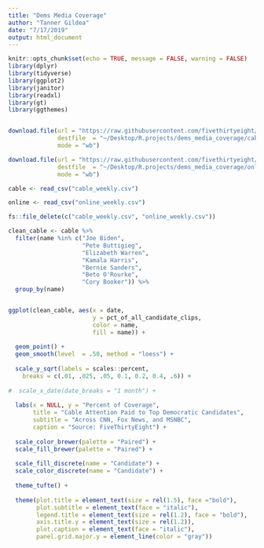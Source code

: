```yaml
---
title: "Dems Media Coverage"
author: "Tanner Gildea"
date: "7/17/2019"
output: html_document
---
```


```r
knitr::opts_chunk$set(echo = TRUE, message = FALSE, warning = FALSE)
library(dplyr)
library(tidyverse)
library(ggplot2)
library(janitor)
library(readxl)
library(gt)
library(ggthemes)


download.file(url = "https://raw.githubusercontent.com/fivethirtyeight/data/master/media-mentions-2020/cable_weekly.csv",
              destfile  = "~/Desktop/R.projects/dems_media_coverage/cable_weekly.csv",
              mode = "wb")    

download.file(url = "https://raw.githubusercontent.com/fivethirtyeight/data/master/media-mentions-2020/online_weekly.csv",
              destfile  = "~/Desktop/R.projects/dems_media_coverage/online_weekly.csv",
              mode = "wb")   

cable <- read_csv("cable_weekly.csv")

online <- read_csv("online_weekly.csv") 

fs::file_delete(c("cable_weekly.csv", "online_weekly.csv"))
```

```r

clean_cable <- cable %>% 
  filter(name %in% c("Joe Biden", 
                     "Pete Buttigieg", 
                     "Elizabeth Warren", 
                     "Kamala Harris", 
                     "Bernie Sanders",
                     "Beto O'Rourke",
                     "Cory Booker")) %>% 
  group_by(name)


ggplot(clean_cable, aes(x = date, 
                        y = pct_of_all_candidate_clips,
                        color = name,
                        fill = name)) +
  
  geom_point() +
  geom_smooth(level  = .50, method = "loess") +
  
  scale_y_sqrt(labels = scales::percent,
    breaks = c(.01, .025, .05, 0.1, 0.2, 0.4, .6)) +
  
#  scale_x_date(date_breaks = "1 month") + 
  
  labs(x = NULL, y = "Percent of Coverage",
       title = "Cable Attention Paid to Top Democratic Candidates",
       subtitle = "Across CNN, Fox News, and MSNBC",
       caption = "Source: FiveThirtyEight") +
  
  scale_color_brewer(palette = "Paired") +
  scale_fill_brewer(palette = "Paired") +
  
  scale_fill_discrete(name = "Candidate") + 
  scale_color_discrete(name = "Candidate") +
  
  theme_tufte() +
  
  theme(plot.title = element_text(size = rel(1.5), face ="bold"),
        plot.subtitle = element_text(face = "italic"),
        legend.title = element_text(size = rel(1.2), face = "bold"),
        axis.title.y = element_text(size = rel(1.2)),
        plot.caption = element_text(face = "italic"),
        panel.grid.major.y = element_line(color = "gray"))
```









